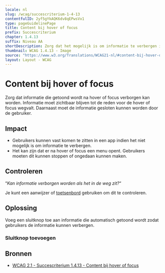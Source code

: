 ```yaml
---
locale: nl
slug: /wcag/succescriterium-1-4-13
contentfulID: 2yf5gYkAQK6dv8qEPwsVx1
type: pageGuidelinePage
title: Content bij hover of focus
prefix: Succescriterium
chapter: 1.4.13
suffix: Niveau AA
shortDescription: Zorg dat het mogelijk is om informatie te verbergen indien deze automatisch verschijnt na hover met de aanwijzer of focus met het toetsenbord.
thumbnail: WCAG 1.4.13 - Image
source: "https://www.w3.org/Translations/WCAG21-nl/#content-bij-hover-of-focus"
layout: Layout - WCAG
---
```


# Content bij hover of focus

Zorg dat informatie die getoond wordt na hover of focus verborgen kan worden. Informatie moet zichtbaar blijven tot de reden voor de hover of focus wegvalt. Daarnaast moet de informatie gesloten kunnen worden door de gebruiker.

## Impact

- Gebruikers kunnen vast komen te zitten in een app indien het niet mogelijk is om informatie te verbergen.
- Het kan zijn dat er na hover of focus een menu opent. Gebruikers moeten dit kunnen stoppen of ongedaan kunnen maken.

## Controleren

“*Kan informatie verborgen worden als het in de weg zit?*“

Je kunt een aanwijzer of [toetsenbord](/nl/stats/toetsenbordbediening) gebruiken om dit te controleren.

## Oplossing

Voeg een sluitknop toe aan informatie die automatisch getoond wordt zodat gebruikers de informatie kunnen verbergen.

### Sluitknop toevoegen

<CodeSample id="accessibility-dialog" locale="nl"/>

## Bronnen

- [WCAG 2.1 - Succescriterium 1.4.13 - Content bij hover of focus](https://www.w3.org/Translations/WCAG21-nl/#content-bij-hover-of-focus)